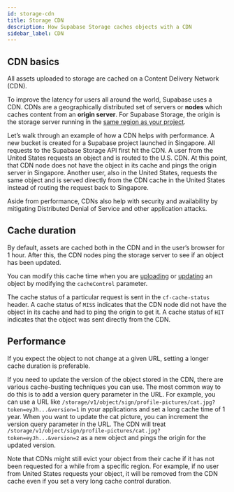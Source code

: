 ```yaml
---
id: storage-cdn
title: Storage CDN
description: How Supabase Storage caches objects with a CDN
sidebar_label: CDN
---
```


## CDN basics

All assets uploaded to storage are cached on a Content Delivery Network (CDN).

To improve the latency for users all around the world, Supabase uses a CDN. CDNs are a geographically distributed set of servers or **nodes** which caches content from an **origin server**. For Supabase Storage, the origin is the storage server running in the [same region as your project](https://app.supabase.com/project/_/settings/general).

Let’s walk through an example of how a CDN helps with performance. A new bucket is created for a Supabase project launched in Singapore. All requests to the Supabase Storage API first hit the CDN. A user from the United States requests an object and is routed to the U.S. CDN. At this point, that CDN node does not have the object in its cache and pings the origin server in Singapore. Another user, also in the United States, requests the same object and is served directly from the CDN cache in the United States instead of routing the request back to Singapore.

Aside from performance, CDNs also help with security and availability by mitigating Distributed Denial of Service and other application attacks.

## Cache duration

By default, assets are cached both in the CDN and in the user’s browser for 1 hour. After this, the CDN nodes ping the storage server to see if an object has been updated.

You can modify this cache time when you are [uploading](https://supabase.com/docs/reference/javascript/next/storage-from-upload) or [updating](https://supabase.com/docs/reference/javascript/next/storage-from-update) an object by modifying the `cacheControl` parameter.

The cache status of a particular request is sent in the `cf-cache-status` header. A cache status of `MISS` indicates that the CDN node did not have the object in its cache and had to ping the origin to get it. A cache status of `HIT` indicates that the object was sent directly from the CDN.

## Performance

If you expect the object to not change at a given URL, setting a longer cache duration is preferable.

If you need to update the version of the object stored in the CDN, there are various cache-busting techniques you can use. The most common way to do this is to add a version query parameter in the URL. For example, you can use a URL like `/storage/v1/object/sign/profile-pictures/cat.jpg?token=eyJh...&version=1` in your applications and set a long cache time of 1 year. When you want to update the cat picture, you can increment the version query parameter in the URL. The CDN will treat `/storage/v1/object/sign/profile-pictures/cat.jpg?token=eyJh...&version=2` as a new object and pings the origin for the updated version.

Note that CDNs might still evict your object from their cache if it has not been requested for a while from a specific region. For example, if no user from United States requests your object, it will be removed from the CDN cache even if you set a very long cache control duration.

